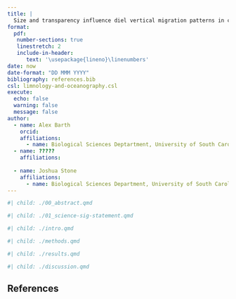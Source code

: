 ```yaml
---
title: |
  Size and transparency influence diel vertical migration patterns in copepods.
format:
  pdf:
   number-sections: true
   linestretch: 2
   include-in-header:
      text: '\usepackage{lineno}\linenumbers'
date: now
date-format: "DD MMM YYYY"
bibliography: references.bib
csl: limnology-and-oceanography.csl
execute:
  echo: false
  warning: false
  message: false
author:
  - name: Alex Barth
    orcid: 
    affiliations:
      - name: Biological Sciences Deptartment, University of South Carolina
  - name: ?????
    affiliations:
      
  - name: Joshua Stone
    affiliations:
      - name: Biological Sciences Department, University of South Carolina
---
```


```r
#| child: ./00_abstract.qmd
```


```r
#| child: ./01_science-sig-statement.qmd
```


```r
#| child: ./intro.qmd
```

```r
#| child: ./methods.qmd
```

```r
#| child: ./results.qmd
```

```r
#| child: ./discussion.qmd
```


## References{#sec-references}
